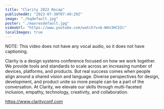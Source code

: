 ```yaml
---
title: "Clarity 2022 Recap"
publishedAt: "2023-07-30T07:49:29Z"
image: "./hqdefault.jpg"
poster: "./maxresdefault.jpg"
videoUrl: "https://www.youtube.com/watch?v=b-W4n3HC5Zc"
localImages: true
---
```


NOTE: This video does not have any vocal audio, so it does not have captioning.

Clarity is a design systems conference focused on how we work together. We provide tools and standards to scale across an increasing number of devices, platforms, and products. But real success comes when people align around a shared vision and language. Diverse perspectives for design, development, and product unite so more people can be a part of the conversation. At Clarity, we elevate our skills through multi-faceted inclusion, empathy, technology, creativity, and collaboration.

https://www.clarityconf.com
